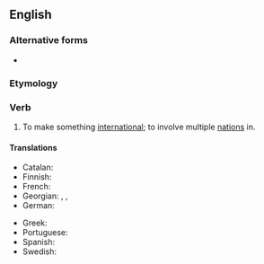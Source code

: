 ==English==

===Alternative forms===
* {{l|en|internationalise}}

===Etymology===
{{suffix|en|international|ize}}

===Verb===
{{en-verb}}

# {{lb|en|transitive}} To make something [[international]]; to involve multiple [[nation]]s in.

====Translations====
{{trans-top|to make something international}}
* Catalan: {{t+|ca|internacionalitzar}}
* Finnish: {{t|fi|kansainvälistää}}
* French: {{t+|fr|internationaliser}}
* Georgian: {{t|ka|ინტერნაციონალიზება}}, {{t|ka|გაინტერანციონალურება}}, {{t|ka|ინტერნაციონალიზაციის მოხდენა}}
* German: {{t+|de|internationalisieren}}
{{trans-mid}}
* Greek: {{t+|el|διεθνοποιώ}}
* Portuguese: {{t+|pt|internacionalizar}}
* Spanish: {{t+|es|internacionalizar}}
* Swedish: {{t+|sv|internationalisera}}
{{trans-bottom}}